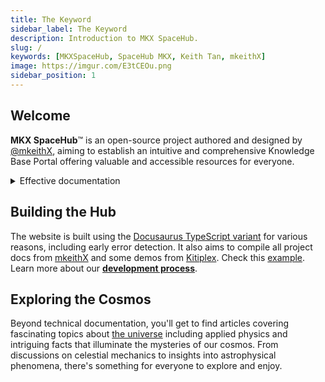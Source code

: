 ```yaml
---
title: The Keyword
sidebar_label: The Keyword
description: Introduction to MKX SpaceHub.
slug: /
keywords: [MKXSpaceHub, SpaceHub MKX, Keith Tan, mkeithX]
image: https://imgur.com/E3tCEOu.png
sidebar_position: 1
---
```


## Welcome

**MKX SpaceHub**™ is an open-source project authored and designed by [@mkeithX](./me), aiming to establish an intuitive and comprehensive Knowledge Base Portal offering valuable and accessible resources for everyone.


<!-- **MKX SpaceHub**™ is a simple documentation website where you can find project docs from [mkeithX](https://github.com/mkeithx) and [Kitiplex](https://kitiplex.github.io). Our goal is to enhance it further by transforming it into a comprehensive Knowledge Base Portal, offering valuable resources for everyone. Discover more about [the author](./me). -->

<!-- **MKX SpaceHub**™ is a simple, straight-forward documentation website where I showcase some of my work, projects, including gists, and personal interests. It also serves as a milestone towards mastering technical writing and front-end technologies such [**React**](https://react.dev/) and [**TypeScript**](https://www.typescriptlang.org/). -->

<details>
<summary>Effective documentation</summary>

Effective documentation is crucial in software development for promoting clarity, collaboration, and knowledge dissemination. It ensures the enduring viability of projects by reducing confusion, facilitating development, and mitigating error risks, making it an indispensable aspect of the software development lifecycle.

:::tip[Info]

Most articles are assisted by AI for enhanced clarity and accuracy.

:::

</details>


## Building the Hub

The website is built using the [Docusaurus TypeScript variant](https://docusaurus.io/docs/typescript-support#initialization) for various reasons, including early error detection. It also aims to compile all project docs from [mkeithX](https://github.com/mkeithx) and some demos from [Kitiplex](https://kitiplex.github.io). Check this [example](https://github.com/mkeithX/python-starters). Learn more about our [**development process**](/docs/contributing#development).



<!-- :::docusaurus[Important]
You can check out our [**development process**](/docs/contributing#development) to learn more. However, please note that it assumes you have basic knowledge of Git, TypeScript, JavaScript, Python, package managers such as npm, yarn, pnpm, and Software Lifecycle.
:::  -->


 

 <!-- Additionally, it operates as a mono-repo and features three examples: Python code samples, Jupyter notebooks, and batch files. Learn more about our detailed [development process](/docs/contributing#development).  -->

<!-- This website is powered by Docusaurus, an open source static-site generator powered by [Meta](https://opensource.fb.com/projects/docusaurus)

a robust platform complemented by custom React imports, ensuring dynamic and engaging content. To maintain stability and reliability, we rely on Docusaurus's [TypeScript variant](https://docusaurus.io/docs/typescript-support#initialization), which excels at detecting errors early in the development process. -->


<!-- 
For robustness, we utilize Docusaurus's TypeScript variant, facilitating early error detection. Operating as a mono-repo, our platform showcases three distinct examples: Python code snippets, Jupyter notebooks, and batch files. Explore further insights into our meticulous development methodology.

Powered with [Docusaurus](https://docusaurus.io/) with custom React imports enabling dynamic and interactive features. 

It is primarily written in .mdx, with custom React imports enabling dynamic and interactive features. These principles are applicable across all programming languages.

The website is built using the [Docusaurus TypeScript variant](https://docusaurus.io/docs/typescript-support#initialization) for various reasons, including early error detection. Additionally, it operates as a mono-repo and features three examples: Python code samples, Jupyter notebooks, and batch files. Learn more about our detailed [development process](/docs/contributing#development). -->


## Exploring the Cosmos 

Beyond technical documentation, you'll get to find articles covering fascinating topics about [the universe](/cosmos/overview) including applied physics and intriguing facts that illuminate the mysteries of our cosmos. From discussions on celestial mechanics to insights into astrophysical phenomena, there's something for everyone to explore and enjoy. 

<!-- ## Beyond technical

You'll get to find short articles about **[the Universe](/cosmos/overview)** - mostly related to physics a subject I've been fascinated with perhaps since day one.  From stars and galaxies to the mysteries of space, these articles offer a fascinating look at the wonders of physics and astronomy. -->


<!-- ## Thank you

As I continue to build and innovate, I'll regularly add new content, aiming to inspire along the way. I'm [**Keith**](./me) by the way and I'd like to thank you for checking in and hope you've enjoyed navigating **MKX SpaceHub**™. -->


